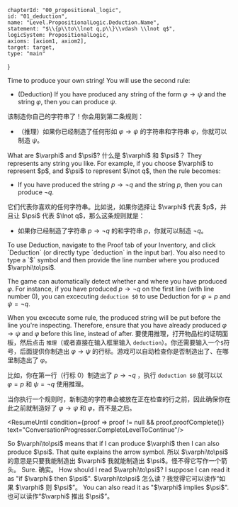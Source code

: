 

	chapterId: "00_propositional_logic",
	id: "01_deduction",
	name: "Level.PropositionalLogic.Deduction.Name",
	statement: "$\\{p\\to\\lnot q,p\\}\\vdash \\lnot q$",
	logicSystem: PropositionalLogic,
	axioms: [axiom1, axiom2],
	target: target,
	type: "main"
}


<ConversationProgresser>

<Speak speaker="sapphire">
<LocalizedMarkdown locale="en">
Time to produce your own string! You will use the second rule: 

- (Deduction) If you have produced any string of the form $\varphi\to\psi$ and the string $\varphi$, then you can produce $\psi$. 
</LocalizedMarkdown>
<LocalizedMarkdown locale="zh">
该制造你自己的字符串了！你会用到第二条规则：

- （推理）如果你已经制造了任何形如 $\varphi\to\psi$ 的字符串和字符串 $\varphi$，你就可以制造 $\psi$。
</LocalizedMarkdown>
</Speak>

<Speak speaker="star">
<LocalizedMarkdown locale="en">
What are $\varphi$ and $\psi$? 
</LocalizedMarkdown>
<LocalizedMarkdown locale="zh">
什么是 $\varphi$ 和 $\psi$？
</LocalizedMarkdown>
</Speak>

<Speak speaker="sapphire">
<LocalizedMarkdown locale="en">
They represents any string you like. For example, if you choose $\varphi$ to represent $p$, and $\psi$ to represent $\lnot q$, then the rule becomes: 

- If you have produced the string $p\to\lnot q$ and the string $p$, then you can produce $\lnot q$. 
</LocalizedMarkdown>
<LocalizedMarkdown locale="zh">
它们代表你喜欢的任何字符串。比如说，如果你选择让 $\varphi$ 代表 $p$，并且让 $\psi$ 代表 $\lnot q$，那么这条规则就是：

- 如果你已经制造了字符串 $p\to\lnot q$ 的和字符串 $p$，你就可以制造 $\lnot q$。
</LocalizedMarkdown>
</Speak>

<Speak speaker="author">
<LocalizedMarkdown locale="en">
To use Deduction, navigate to the Proof tab of your Inventory, and click `Deduction` (or directly type `deduction` in the input bar). You also need to type a `$` symbol and then provide the line number where you produced $\varphi\to\psi$. 

The game can automatically detect whether and where you have produced $\varphi$. For instance, if you have produced $p\to\lnot q$ on the first line (with line number 0), you can excecuting `deduction $0` to use Deduction for $\varphi=p$ and $\psi=\lnot q$. 

When you excecute some rule, the produced string will be put before the line you're inspecting. Therefore, ensure that you have already produced  $\varphi\to\psi$ and $\varphi$ before this line, instead of after. 
</LocalizedMarkdown>
<LocalizedMarkdown locale="zh">
要使用推理，打开物品栏的证明面板，然后点击 `推理`（或者直接在输入框里输入 `deduction`）。你还需要输入一个`$`符号，后面提供你制造出 $\varphi\to\psi$ 的行标。游戏可以自动检查你是否制造出了、在哪里制造出了 $\varphi$。

比如，你在第一行（行标 0）制造出了 $p\to\lnot q$ ，执行 `deduction $0` 就可以以 $\varphi=p$ 和 $\psi=\lnot q$ 使用推理。

当你执行一个规则时，新制造的字符串会被放在正在检查的行之前，因此确保你在此之前就制造好了 $\varphi\to\psi$ 和 $\varphi$，而不是之后。
</LocalizedMarkdown>
</Speak>

<ResumeUntil condition={proof => proof != null && proof.proofComplete()} text="ConversationProgresser.CompleteLevelToContinue"/>

<Speak speaker="star">
<LocalizedMarkdown locale="en">
So $\varphi\to\psi$ means that if I can produce $\varphi$ then I can also produce $\psi$. That quite explains the arrow symbol. 
</LocalizedMarkdown>
<LocalizedMarkdown locale="zh">
所以 $\varphi\to\psi$ 的意思是只要我能制造出 $\varphi$ 我就能制造出 $\psi$。怪不得它写作一个箭头。
</LocalizedMarkdown>
</Speak>

<Speak speaker="sapphire">
<LocalizedMarkdown locale="en">
Sure. 
</LocalizedMarkdown>
<LocalizedMarkdown locale="zh">
确实。
</LocalizedMarkdown>
</Speak>

<Speak speaker="star">
<LocalizedMarkdown locale="en">
How should I read $\varphi\to\psi$? I suppose I can read it as "if $\varphi$ then $\psi$". 
</LocalizedMarkdown>
<LocalizedMarkdown locale="zh">
$\varphi\to\psi$ 怎么读？我觉得它可以读作“如果 $\varphi$ 则 $\psi$”。
</LocalizedMarkdown>
</Speak>

<Speak speaker="sapphire">
<LocalizedMarkdown locale="en">
You can also read it as "$\varphi$ implies $\psi$". 
</LocalizedMarkdown>
<LocalizedMarkdown locale="zh">
也可以读作“$\varphi$ 推出 $\psi$”。
</LocalizedMarkdown>
</Speak>

</ConversationProgresser>
